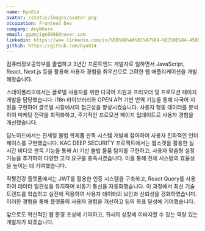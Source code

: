 ```yaml
---
name: Hyo814
avatar: /static/images/avatar.png
occupation: Frontend Dev
company: AnyWhere
email: ggamjige8888@naver.com
linkedin: https://www.linkedin.com/in/%ED%9A%A8%EC%A7%84-%EC%9E%84-450901210/
github: https://github.com/hyo814
---
```


컴퓨터정보공학부를 졸업하고 3년간 프론트엔드 개발자로 일하면서 JavaScript, React, Next.js 등을 활용해 사용자 경험을 최우선으로 고려한 웹 애플리케이션을 개발해왔습니다.

스테이폴리오에서는 글로벌 사용자를 위한 다국어 지원과 프리오더 및 프로모션 페이지 개발을 담당했습니다.
i18n 라이브러리와 OPEN API 기반 번역 기능을 통해 다국어 지원을 구현하여 글로벌 시장에서의 접근성을 향상시켰습니다.
사용자 행동 데이터를 분석하여 마케팅 전략을 최적화하고, 주기적인 프로모션 페이지 업데이트로 사용자 경험을 개선했습니다.

딥노이드에서는 관세청 불법 복제품 판독 시스템 개발에 참여하여 사용자 친화적인 인터페이스를 구현했습니다.
KAC DEEP SECURITY 프로젝트에서는 웹소켓을 활용한 실시간 비디오 판독 기능을 통해 AI 기반 불법 물품 탐지를 구현하고, 사용자 맞춤형 설정 기능을 추가하여 다양한 고객 요구를 충족시켰습니다.
이를 통해 전체 시스템의 효율성을 높이는 데 기여했습니다.

직짱건강 플랫폼에서는 JWT를 활용한 인증 시스템을 구축하고, React Query를 사용하여 데이터 일관성을 유지하며 비동기 통신을 자동화했습니다.
이 과정에서 최신 기술 트렌드를 학습하고 실전에 적용하여 사용자 데이터의 보안과 신뢰성을 강화하였습니다.
이러한 경험을 통해 플랫폼의 사용자 경험을 개선하고 팀의 목표 달성에 기여했습니다.

앞으로도 혁신적인 웹 환경 조성에 기여하고, 귀사의 성장에 이바지할 수 있는 역량 있는 개발자가 되겠습니다.
